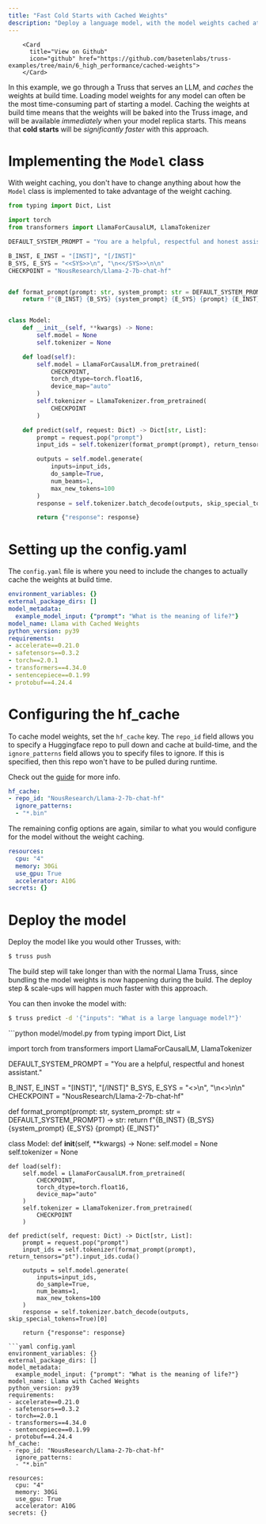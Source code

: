 ```yaml
---
title: "Fast Cold Starts with Cached Weights"
description: "Deploy a language model, with the model weights cached at build time"
---
```



        <Card
          title="View on Github"
          icon="github" href="https://github.com/basetenlabs/truss-examples/tree/main/6_high_performance/cached-weights">
        </Card>

In this example, we go through a Truss that serves an LLM, and _caches_ the weights
at build time. Loading model weights for any model can often be the most time-consuming
part of starting a model. Caching the weights at build time means that the weights
will be baked into the Truss image, and will be available _immediately_ when your model
replica starts. This means that **cold starts** will be _significantly faster_ with this approach.

# Implementing the `Model` class

With weight caching, you don't have to change anything about how the `Model` class
is implemented to take advantage of the weight caching.

```python model/model.py
from typing import Dict, List

import torch
from transformers import LlamaForCausalLM, LlamaTokenizer

DEFAULT_SYSTEM_PROMPT = "You are a helpful, respectful and honest assistant."

B_INST, E_INST = "[INST]", "[/INST]"
B_SYS, E_SYS = "<<SYS>>\n", "\n<</SYS>>\n\n"
CHECKPOINT = "NousResearch/Llama-2-7b-chat-hf"


def format_prompt(prompt: str, system_prompt: str = DEFAULT_SYSTEM_PROMPT) -> str:
    return f"{B_INST} {B_SYS} {system_prompt} {E_SYS} {prompt} {E_INST}"


class Model:
    def __init__(self, **kwargs) -> None:
        self.model = None
        self.tokenizer = None

    def load(self):
        self.model = LlamaForCausalLM.from_pretrained(
            CHECKPOINT,
            torch_dtype=torch.float16,
            device_map="auto"
        )
        self.tokenizer = LlamaTokenizer.from_pretrained(
            CHECKPOINT
        )

    def predict(self, request: Dict) -> Dict[str, List]:
        prompt = request.pop("prompt")
        input_ids = self.tokenizer(format_prompt(prompt), return_tensors="pt").input_ids.cuda()

        outputs = self.model.generate(
            inputs=input_ids,
            do_sample=True,
            num_beams=1,
            max_new_tokens=100
        )
        response = self.tokenizer.batch_decode(outputs, skip_special_tokens=True)[0]

        return {"response": response}


```

# Setting up the config.yaml

The `config.yaml` file is where you need to include the changes to
actually cache the weights at build time.

```yaml config.yaml
environment_variables: {}
external_package_dirs: []
model_metadata:
  example_model_input: {"prompt": "What is the meaning of life?"}
model_name: Llama with Cached Weights
python_version: py39
requirements:
- accelerate==0.21.0
- safetensors==0.3.2
- torch==2.0.1
- transformers==4.34.0
- sentencepiece==0.1.99
- protobuf==4.24.4
```
# Configuring the hf_cache

To cache model weights, set the `hf_cache` key.
The `repo_id` field allows you to specify a Huggingface
repo to pull down and cache at build-time, and the `ignore_patterns`
field allows you to specify files to ignore. If this is specified, then
this repo won't have to be pulled during runtime.

Check out the [guide](https://truss.baseten.co/guides/model-cache) for more info.

```yaml config.yaml
hf_cache:
- repo_id: "NousResearch/Llama-2-7b-chat-hf"
  ignore_patterns:
  - "*.bin"

```
The remaining config options are again, similar to what you would
configure for the model without the weight caching.

```yaml config.yaml
resources:
  cpu: "4"
  memory: 30Gi
  use_gpu: True
  accelerator: A10G
secrets: {}
```
# Deploy the model

Deploy the model like you would other Trusses, with:
```bash
$ truss push
```
 <Note>
 The build step will take  longer than with the normal
 Llama Truss, since bundling the model weights is now happening during the build.
 The deploy step & scale-ups will happen much faster with this approach.
 </Note>

You can then invoke the model with:
```bash
$ truss predict -d '{"inputs": "What is a large language model?"}'
```

<RequestExample>
```python model/model.py
from typing import Dict, List

import torch
from transformers import LlamaForCausalLM, LlamaTokenizer

DEFAULT_SYSTEM_PROMPT = "You are a helpful, respectful and honest assistant."

B_INST, E_INST = "[INST]", "[/INST]"
B_SYS, E_SYS = "<<SYS>>\n", "\n<</SYS>>\n\n"
CHECKPOINT = "NousResearch/Llama-2-7b-chat-hf"


def format_prompt(prompt: str, system_prompt: str = DEFAULT_SYSTEM_PROMPT) -> str:
    return f"{B_INST} {B_SYS} {system_prompt} {E_SYS} {prompt} {E_INST}"


class Model:
    def __init__(self, **kwargs) -> None:
        self.model = None
        self.tokenizer = None

    def load(self):
        self.model = LlamaForCausalLM.from_pretrained(
            CHECKPOINT,
            torch_dtype=torch.float16,
            device_map="auto"
        )
        self.tokenizer = LlamaTokenizer.from_pretrained(
            CHECKPOINT
        )

    def predict(self, request: Dict) -> Dict[str, List]:
        prompt = request.pop("prompt")
        input_ids = self.tokenizer(format_prompt(prompt), return_tensors="pt").input_ids.cuda()

        outputs = self.model.generate(
            inputs=input_ids,
            do_sample=True,
            num_beams=1,
            max_new_tokens=100
        )
        response = self.tokenizer.batch_decode(outputs, skip_special_tokens=True)[0]

        return {"response": response}


```
```yaml config.yaml
environment_variables: {}
external_package_dirs: []
model_metadata:
  example_model_input: {"prompt": "What is the meaning of life?"}
model_name: Llama with Cached Weights
python_version: py39
requirements:
- accelerate==0.21.0
- safetensors==0.3.2
- torch==2.0.1
- transformers==4.34.0
- sentencepiece==0.1.99
- protobuf==4.24.4
hf_cache:
- repo_id: "NousResearch/Llama-2-7b-chat-hf"
  ignore_patterns:
  - "*.bin"

resources:
  cpu: "4"
  memory: 30Gi
  use_gpu: True
  accelerator: A10G
secrets: {}
```
</RequestExample>
